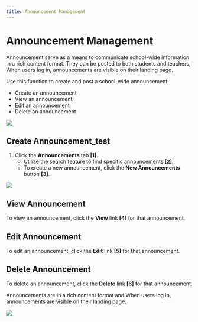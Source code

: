 ```yaml
---
title: Announcement Management
---
```



# Announcement Management

Announcement serve as a means to communicate school-wide information in a rich content format. They can be posted to both students and teachers, When users log in, announcements are visible on their landing page.

Use this function to create and post a school-wide announcement:
- Create an announcement
- View an announcement
- Edit an announcement
- Delete an announcement

![](/img/ulearning/admin/announcement01.png)

## Create Announcement_test

1. Click the **Announcements** tab **[1]**.
   - Utilize the search feature to find specific announcements **[2]**.
   - To create a new announcement, click the **New Announcements** button **[3]**.

![](/img/ulearning/admin/announcement02.png)

## View Announcement
To view an announcement, click the **View** link **[4]** for that announcement.

## Edit Announcement 
To edit an announcement, click the **Edit** link **[5]** for that announcement.

## Delete Announcement
To delete an announcement, click the **Delete** link **[6]** for that announcement.


<Callout type="info" emoji="ℹ️">
  Announcements are in a rich content format and When users log in, announcements are visible on their landing page.
</Callout>

![](/img/ulearning/admin/announcement03.png)


